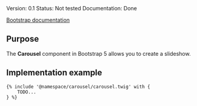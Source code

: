 <div class="mb-4 text-start">
	<span class="badge badge-sm text-bg-blue me-2">Version: 0.1</span>
	<span class="badge badge-sm text-bg-red me-2">Status: Not tested</span>
	<span class="badge badge-sm text-bg-success">Documentation: Done</span>
</div>

<a href="https://getbootstrap.com/docs/5.3/components/carousel/" class="mb-3 btn btn-outline-primary">Bootstrap documentation</a>

## Purpose

The **Carousel** component in Bootstrap 5 allows you to create a slideshow.

## Implementation example
```
{% include '@namespace/carousel/carousel.twig' with {
    TODO...
} %}
```
